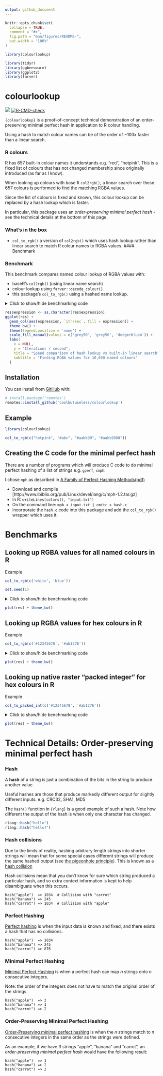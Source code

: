 ```yaml
---
output: github_document
---
```


<!-- README.md is generated from README.Rmd. Please edit that file -->

```r
knitr::opts_chunk$set(
  collapse = TRUE,
  comment = "#>",
  fig.path = "man/figures/README-",
  out.width = "100%"
)

library(colourlookup)

library(tidyr)
library(ggbeeswarm)
library(ggplot2)
library(farver)
```

# colourlookup

<!-- badges: start -->
![](https://img.shields.io/badge/cool-useless-green.svg)
[![R-CMD-check](https://github.com/coolbutuseless/colourlookup/actions/workflows/R-CMD-check.yaml/badge.svg)](https://github.com/coolbutuseless/colourlookup/actions/workflows/R-CMD-check.yaml)
<!-- badges: end -->

`{colourlookup}` is a proof-of-concept technical demonstration of an order-preserving
minimal perfect hash in application to R colour handling.

Using a hash to match colour names can be of the order of ~100x faster than 
a linear search.  

### R colours

R has 657 built-in colour names it understands e.g. "red", "hotpink".  This is 
a fixed list of colours that has not changed membership since originally introduced
(as far as I know).

When looking up colours with base R `col2rgb()`, a linear search over these 657 colours
is performed to find the matching RGBA values.

Since the list of colours is fixed and known, this colour lookup can be
replaced by a hash lookup which is faster.

In particular, this package uses an *order-preserving minimal perfect hash* - 
see the technical details at the bottom of this page.


### What's in the box

* `col_to_rgb()` a version of `col2rgb()` which uses hash lookup rather than 
  linear search to match R colour names to RGBA values.
#### Benchmark

### Benchmark 

This benchmark compares named colour lookup of RGBA values with:

* baseR's `col2rgb()` (using linear name search)
* colour lookup using `farver::decode_colour()`
* this package's `col_to_rgb()` using a hashed name lookup.


<details>
<summary>Click to show/hide benchmarking code</summary>

```r
cols <- sample(colours(), 10000, T)

res <- bench::mark(
  `this package (hash)` = col_to_rgb(cols),
  `farver` = decode_colour(cols),
  `baseR (linear)` = col2rgb(cols, alpha = TRUE),
  check = FALSE
)
knitr::kable(res[,1:5])
```
</details>


```r
res$expression <- as.character(res$expression)
ggplot(res) + 
  geom_col(aes(expression, `itr/sec`, fill = expression)) + 
  theme_bw() + 
  theme(legend.position = 'none') + 
  scale_fill_manual(values = c('grey50', 'grey50', 'dodgerblue4')) + 
  labs(
    x = NULL,
    y = "Iterations / second",
    title = "Speed comparison of hash lookup vs built-in linear search",
    subtitle = "Finding RGBA values for 10,000 named colours"
  )

```


## Installation

You can install from [GitHub](https://github.com/coolbutuseless/colourlookup) with:

``` r
# install.package('remotes')
remotes::install_github('coolbutuseless/colourlookup')
```

## Example

```r
library(colourlookup)

col_to_rgb(c("hotpink", "#abc", "#aabb99", "#aabb9980"))
```


## Creating the C code for the minimal perfect hash

There are a number of programs which will produce C code to
do minimal perfect hashing of a list of strings e.g. `gperf`, `cmph`.

I chose `mph` as described in [A Family of Perfect Hashing Methods(pdf)](https://staff.itee.uq.edu.au/havas/TR0242.pdf)

* Download and compile [http://www.ibiblio.org/pub/Linux/devel/lang/c/mph-1.2.tar.gz]
* In R: `writeLines(colors(), "input.txt")`
* On the command line:  `mph < input.txt | emitc > hash.c`
* Incorporate the `hash.c` code into this package and add the `col_to_rgb()` wrapper
  which uses it.



Benchmarks
===============================================================================

Looking up RGBA values for all named colours in R
-------------------------------------------------------------------------------

Example

```r
col_to_rgb(c('white', 'blue'))
```

```r
set.seed(1)
```

<details>
<summary>Click to show/hide benchmarking code</summary>

```r
#~~~~~~~~~~~~~~~~~~~~~~~~~~~~~~~~~~~~~~~~~~~~~~~~~~~~~~~~~~~~~~~~~~~~~~~~~~~~
# Lots of named colours
#~~~~~~~~~~~~~~~~~~~~~~~~~~~~~~~~~~~~~~~~~~~~~~~~~~~~~~~~~~~~~~~~~~~~~~~~~~~~
cols <- sample(colours(), 10000, T)

#~~~~~~~~~~~~~~~~~~~~~~~~~~~~~~~~~~~~~~~~~~~~~~~~~~~~~~~~~~~~~~~~~~~~~~~~~~~~
# Check we all agree on the RGB representation
#~~~~~~~~~~~~~~~~~~~~~~~~~~~~~~~~~~~~~~~~~~~~~~~~~~~~~~~~~~~~~~~~~~~~~~~~~~~~
a1 <- col_to_rgb(cols)
a2 <- col2rgb(cols, alpha = TRUE)
a3 <- farver::decode_colour(cols) |> t()
a3 <- rbind(a3, 255L)
rownames(a3) <- c('red', 'green', 'blue', 'alpha')
identical(a1, a2)
identical(a2, a3)

#~~~~~~~~~~~~~~~~~~~~~~~~~~~~~~~~~~~~~~~~~~~~~~~~~~~~~~~~~~~~~~~~~~~~~~~~~~~~
# Benchmark
#~~~~~~~~~~~~~~~~~~~~~~~~~~~~~~~~~~~~~~~~~~~~~~~~~~~~~~~~~~~~~~~~~~~~~~~~~~~~
library(farver)
res <- bench::mark(
  colourlookup = col_to_rgb(cols),
  baseR        = col2rgb(cols, alpha = TRUE),
  farver       = decode_colour(cols, alpha = TRUE),
  check = FALSE
)
knitr::kable(res[,1:5])
```

</details>

```r
plot(res) + theme_bw()
```


Looking up RGBA values for hex colours in R
-------------------------------------------------------------------------------

Example

```r
col_to_rgb(c('#12345678', '#ab1276'))
```


<details>
<summary>Click to show/hide benchmarking code</summary>


```r
#~~~~~~~~~~~~~~~~~~~~~~~~~~~~~~~~~~~~~~~~~~~~~~~~~~~~~~~~~~~~~~~~~~~~~~~~~~~~
# Lots of hex colours
#~~~~~~~~~~~~~~~~~~~~~~~~~~~~~~~~~~~~~~~~~~~~~~~~~~~~~~~~~~~~~~~~~~~~~~~~~~~~
cols <- sample(colours(), 10000, T) |>
  col_to_rgb() |>
  t() |>
  rgb(maxColorValue = 255)

#~~~~~~~~~~~~~~~~~~~~~~~~~~~~~~~~~~~~~~~~~~~~~~~~~~~~~~~~~~~~~~~~~~~~~~~~~~~~
# Check we all agree on the RGB representation
#~~~~~~~~~~~~~~~~~~~~~~~~~~~~~~~~~~~~~~~~~~~~~~~~~~~~~~~~~~~~~~~~~~~~~~~~~~~~
a1 <- col_to_rgb(cols)
a2 <- col2rgb(cols, alpha = TRUE)
a3 <- farver::decode_colour(cols) |> t()
a3 <- rbind(a3, 255L)
rownames(a3) <- c('red', 'green', 'blue', 'alpha')
identical(a1, a2)
identical(a2, a3)

#~~~~~~~~~~~~~~~~~~~~~~~~~~~~~~~~~~~~~~~~~~~~~~~~~~~~~~~~~~~~~~~~~~~~~~~~~~~~
# benchmark
#~~~~~~~~~~~~~~~~~~~~~~~~~~~~~~~~~~~~~~~~~~~~~~~~~~~~~~~~~~~~~~~~~~~~~~~~~~~~
library(farver)
res <- bench::mark(
  colourlookup = col_to_rgb(cols),
  baseR        = col2rgb(cols, alpha = TRUE),
  farver       = decode_colour(cols, alpha = TRUE),
  check = FALSE
)
knitr::kable(res[,1:5])
```

</details>


```r
plot(res) + theme_bw()
```



Looking up native raster "packed integer" for hex colours in R
-------------------------------------------------------------------------------

Example

```r
col_to_packed_int(c('#12345678', '#ab1276'))
```


<details>
<summary>Click to show/hide benchmarking code</summary>

```r
#~~~~~~~~~~~~~~~~~~~~~~~~~~~~~~~~~~~~~~~~~~~~~~~~~~~~~~~~~~~~~~~~~~~~~~~~~~~~
# Lots of hex colours
#~~~~~~~~~~~~~~~~~~~~~~~~~~~~~~~~~~~~~~~~~~~~~~~~~~~~~~~~~~~~~~~~~~~~~~~~~~~~
cols <- sample(colours(), 10000, T) |>
  col_to_rgb() |>
  t() |>
  rgb(maxColorValue = 255)


#~~~~~~~~~~~~~~~~~~~~~~~~~~~~~~~~~~~~~~~~~~~~~~~~~~~~~~~~~~~~~~~~~~~~~~~~~~~~
# benchmark
#~~~~~~~~~~~~~~~~~~~~~~~~~~~~~~~~~~~~~~~~~~~~~~~~~~~~~~~~~~~~~~~~~~~~~~~~~~~~
library(farver)
res <- bench::mark(
  `this package` = col_to_packed_int(cols),
  farver         = encode_native(cols),
  check = FALSE
)

knitr::kable(res[,1:5])
```

</details>

```r
plot(res) + theme_bw()
```



Technical Details: Order-preserving minimal perfect hash
===============================================================================

### Hash

A **hash** of a string is just a combination of the bits in the string to 
produce another value.

Useful hashes are those that produce markedly different output for slightly
different inputs. e.g. CRC32, SHA1, MD5

The `hash()` function in `{rlang}` is a good example of such a hash. Note 
how different the output of the hash is when only one character has changed.

```r
rlang::hash("hello")
rlang::hash("hello!")
```

### Hash collisions

Due to the limits of reality, hashing arbitrary length strings into shorter strings
will mean that for some special cases different strings will produce the 
same hashed output (see [the pigeonhole principle](https://en.wikipedia.org/wiki/Pigeonhole_principle)).  This is known as a
[hash collision](https://en.wikipedia.org/wiki/Hash_collision)

Hash collisions mean that you don't know for sure which string produced a particular 
hash, and so extra context information is kept to help disambiguate when this occurs.

```
hash("apple")  => 1034  # Collision with "carrot"
hash("banana") => 245
hash("carrot") => 1034  # Collision with "apple"
```



### Perfect Hashing

[Perfect hashing](https://en.wikipedia.org/wiki/Perfect_hash_function) is 
when the input data is known and fixed, and there exists a hash that 
has no collisions.


```
hash("apple")  => 1034 
hash("banana") => 245
hash("carrot") => 876  
```



### Minimal Perfect Hashing

[Minimal Perfect Hashing](https://en.wikipedia.org/wiki/Perfect_hash_function#Minimal_perfect_hash_function) is when a perfect hash can map *n* strings onto *n* consecutive integers. 

Note: the order of the integers does not have to match the original order of the strings.


```
hash("apple")  => 3 
hash("banana") => 1
hash("carrot") => 2  
```

### Order-Preserving Minimal Perfect Hashing

[Order-Preserving minimal perfect hashing](https://en.wikipedia.org/wiki/Perfect_hash_function#Order_preservation) is when
the *n* strings match to *n* consecutive integers in the same order as the strings were
defined.

As an example, if we have 3 strings "apple", "banana" and "carrot", an *order-preserving
minimal perfect hash* would have the following result:

```
hash("apple")  => 1
hash("banana") => 2
hash("carrot") => 3
```
